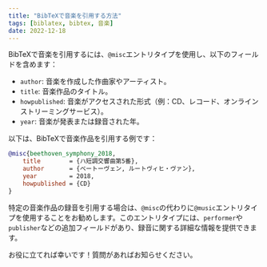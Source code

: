 ```yaml
---
title: "BibTeXで音楽を引用する方法"
tags: [biblatex, bibtex, 音楽]
date: 2022-12-18
---
```


BibTeXで音楽を引用するには、`@misc`エントリタイプを使用し、以下のフィールドを含めます：

-   `author`: 音楽を作成した作曲家やアーティスト。
-   `title`: 音楽作品のタイトル。
-   `howpublished`: 音楽がアクセスされた形式（例：CD、レコード、オンラインストリーミングサービス）。
-   `year`: 音楽が発表または録音された年。

以下は、BibTeXで音楽作品を引用する例です：



<CiteDrive />

```bibtex
@misc{beethoven_symphony_2018,
	title        = {ハ短調交響曲第5番},
	author       = {ベートーヴェン, ルートヴィヒ・ヴァン},
	year         = 2018,
	howpublished = {CD}
}
```

特定の音楽作品の録音を引用する場合は、`@misc`の代わりに`@music`エントリタイプを使用することをお勧めします。このエントリタイプには、`performer`や`publisher`などの追加フィールドがあり、録音に関する詳細な情報を提供できます。

お役に立てれば幸いです！質問があればお知らせください。
